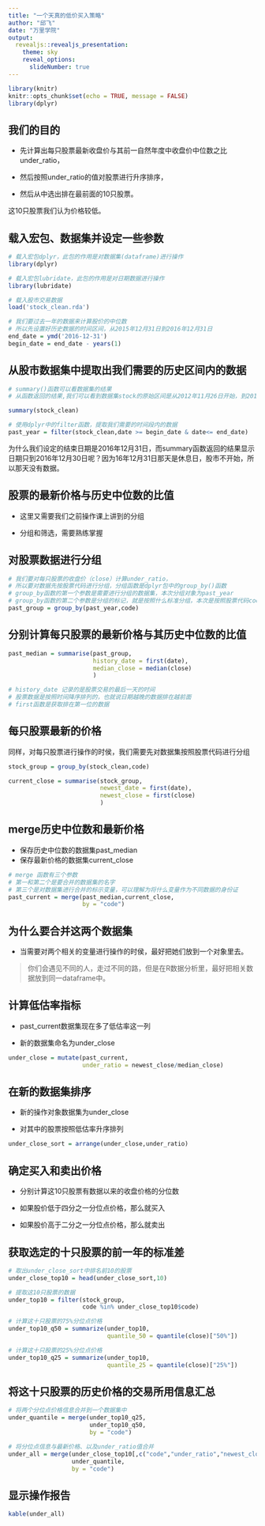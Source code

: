 ```yaml
---
title: "一个天真的低价买入策略"
author: "邱飞"
date: "万里学院"
output:
  revealjs::revealjs_presentation:
    theme: sky
    reveal_options:
      slideNumber: true
---
```


```r
library(knitr)
knitr::opts_chunk$set(echo = TRUE, message = FALSE)
library(dplyr)
```

## 我们的目的 ##

* 先计算出每只股票最新收盘价与其前一自然年度中收盘价中位数之比under_ratio，

* 然后按照under_ratio的值对股票进行升序排序，

* 然后从中选出排在最前面的10只股票。

这10只股票我们认为价格较低。

## 载入宏包、数据集并设定一些参数 ##

```r

# 载入宏包dplyr，此包的作用是对数据集(dataframe)进行操作
library(dplyr)

# 载入宏包lubridate，此包的作用是对日期数据进行操作
library(lubridate)

# 载入股市交易数据
load('stock_clean.rda')

# 我们要过去一年的数据来计算股价的中位数
# 所以先设置好历史数据的时间区间，从2015年12月31日到2016年12月31日
end_date = ymd('2016-12-31')
begin_date = end_date - years(1)


```


## 从股市数据集中提取出我们需要的历史区间内的数据 ##

```r

# summary()函数可以看数据集的结果
# 从函数返回的结果,我们可以看到数据集stock的原始区间是从2012年11月26日开始，到2017年1月18日结束

summary(stock_clean)

# 使用dplyr中的filter函数，提取我们需要的时间段内的数据
past_year = filter(stock_clean,date >= begin_date & date<= end_date)

```

为什么我们设定的结束日期是2016年12月31日，而summary函数返回的结果显示日期只到2016年12月30日呢？因为16年12月31日那天是休息日，股市不开始，所以那天没有数据。

## 股票的最新价格与历史中位数的比值 ##

* 这里又需要我们之前操作课上讲到的分组 

* 分组和筛选，需要熟练掌握

## 对股票数据进行分组 ##

```r

# 我们要对每只股票的收盘价（close）计算under_ratio，
# 所以要对数据先按股票代码进行分组，分组函数是dplyr包中的group_by()函数
# group_by函数的第一个参数是需要进行分组的数据集，本次分组对象为past_year
# group_by函数的第二个参数是分组的标记，就是按照什么标准分组，本次是按照股票代码code分组
past_group = group_by(past_year,code)

```

## 分别计算每只股票的最新价格与其历史中位数的比值 ##

```r

past_median = summarise(past_group,
                        history_date = first(date),
                        median_close = median(close)
                        )

# history_date 记录的是股票交易的最后一天的时间
# 股票数据是按照时间降序排列的，也就说日期越晚的数据排在越前面
# first函数是获取排在第一位的数据

```

## 每只股票最新的价格 ##

同样，对每只股票进行操作的时侯，我们需要先对数据集按照股票代码进行分组

```r

stock_group = group_by(stock_clean,code)

current_close = summarise(stock_group,
                          newest_date = first(date),
                          newest_close = first(close)
                          )

```

## merge历史中位数和最新价格 ##

* 保存历史中位数的数据集past_median
* 保存最新价格的数据集current_close


```r
# merge 函数有三个参数
# 第一和第二个是要合并的数据集的名字
# 第三个是对数据集进行合并的标示变量，可以理解为将什么变量作为不同数据的身份证
past_current = merge(past_median,current_close,
                     by = "code") 

```

## 为什么要合并这两个数据集 ##

* 当需要对两个相关的变量进行操作的时侯，最好把她们放到一个对象里去。

> 你们会遇见不同的人，走过不同的路，但是在R数据分析里，最好把相关数据放到同一dataframe中。


## 计算低估率指标 ##

* past_current数据集现在多了低估率这一列

* 新的数据集命名为under_close

```r
under_close = mutate(past_current,
                     under_ratio = newest_close/median_close)
```


## 在新的数据集排序 ##

* 新的操作对象数据集为under_close

* 对其中的股票按照低估率升序排列

```r

under_close_sort = arrange(under_close,under_ratio)

```


## 确定买入和卖出价格 ##

* 分别计算这10只股票有数据以来的收盘价格的分位数

* 如果股价低于四分之一分位点价格，那么就买入

* 如果股价高于二分之一分位点价格，那么就卖出


## 获取选定的十只股票的前一年的标准差 ##

```r


# 取出under_close_sort中排名前10的股票
under_close_top10 = head(under_close_sort,10) 

# 提取这10只股票的数据
under_top10 = filter(stock_group, 
                     code %in% under_close_top10$code) 

# 计算这十只股票的75%分位点价格
under_top10_q50 = summarize(under_top10,
                            quantile_50 = quantile(close)["50%"]) 

# 计算这十只股票的25%分位点价格
under_top10_q25 = summarize(under_top10,
                            quantile_25 = quantile(close)["25%"]) 


```


## 将这十只股票的历史价格的交易所用信息汇总 ##


```r
# 将两个分位点价格信息合并到一个数据集中
under_quantile = merge(under_top10_q25,
                       under_top10_q50, 
                       by = "code") 

# 将分位点信息与最新价格、以及under_ratio值合并
under_all = merge(under_close_top10[,c("code","under_ratio","newest_close")],
                  under_quantile, 
                  by = "code") 

```

## 显示操作报告 ##

```r


kable(under_all)

```






